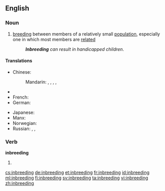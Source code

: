 ==English==

===Noun===
{{wikipedia}}
{{en-noun|-}}

# {{context|biology|lang=en}} [[breeding]] between members of a relatively small [[population]], especially one in which most members are [[related]]
#: '''''Inbreeding''' can result in handicapped children''.

====Translations====
{{trans-top|breeding between family members}}
* Chinese:
*: Mandarin: {{t|cmn|近親繁殖|sc=Hani}}, {{t|cmn|近亲繁殖|tr=jìnqīn fánzhí|sc=Hani}}, {{t|cmn|近親交配|sc=Hani}}, {{t|cmn|近亲交配|tr=jìnqīn jiāopèi|sc=Hani}}, {{t|cmn|近交|tr=jìnjiāo|sc=Hani}}
* {{trreq|Finnish}}
* French: {{t+|fr|consanguinité|f}}
* German: {{t+|de|Inzucht|f}}
{{trans-mid}}
* Japanese: {{t|ja|近親交配|tr=きんしんこうはい, kinshin kōhai|sc=Jpan}}
* Manx: {{t|gv|ynsheelraghey|m}}
* Norwegian: {{t+|no|innavl|m}}
* Russian: {{t+|ru|инбри́динг|m|sc=Cyrl}}, {{t|ru|межро́дственное скре́щивание |n|sc=Cyrl}}, {{t+|ru|инцу́хт|m|sc=Cyrl}} {{qualifier|of plants}}
{{trans-bottom}}

===Verb===
'''inbreeding'''

# {{present participle of|inbreed}}

[[cs:inbreeding]]
[[de:inbreeding]]
[[et:inbreeding]]
[[fr:inbreeding]]
[[id:inbreeding]]
[[ml:inbreeding]]
[[fi:inbreeding]]
[[sv:inbreeding]]
[[ta:inbreeding]]
[[vi:inbreeding]]
[[zh:inbreeding]]